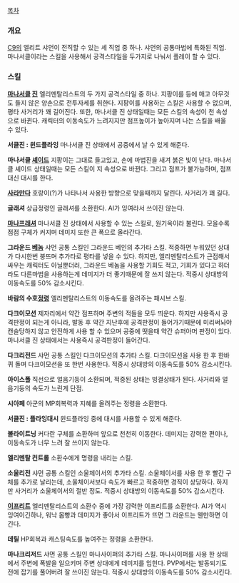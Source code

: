 [[목차]]

=== 개요 ===
[[C9]]의 엘리트 샤먼이 전직할 수 있는 세 직업 중 하나. 샤먼의 공통마법에 특화된 직업. 마나서클이라는 스킬을 사용해서 공격스타일을 두가지로 나눠서 플레이 할 수 있다.

=== 스킬 ===
'''[[마나]]서클 [[진]]'''
엘리멘탈리스트의 두 가지 공격스타일 중 하나.
지팡이를 등에 매고 아무것도 들지 않은 양손으로 전투자세를 취한다. 지팡이를 사용하는 스킬은 사용할 수 없으며, 평타 사거리가 꽤 길어진다. 또한, 마나서클 진 상태일때는 모든 스킬의 속성이 천 속성으로 바뀐다.
캐릭터의 이동속도가 느려지지만 점프높이가 높아지며 나는 스킬을 배울 수 있다.

'''서클진 : 윈드플라잉'''
마나서클 진 상태에서 공중에서 날 수 있게 해준다.

'''마나서클 [[셰이드]]'''
지팡이는 그대로 들고있고, 손에 마법진을 새겨 붉은 빛이 난다. 마나서클 셰이드 상태일때는 모든 스킬이 지 속성으로 바뀐다. 그리고 점프가 불가능하며, 점프 대신 대시를 한다.

'''[[사라만다]]'''
호랑이(?)가 나타나서 사용한 방향으로 맞을때까지 달린다. 사거리가 꽤 길다.

'''글래셔'''
상급정령인 글래셔를 소환한다. AI가 잉여라서 쓰이진 않는다.

'''[[마나]]프래셔'''
마나서클 진 상태에서 사용할 수 있는 스킬로, 원기옥이라 불린다. 모을수록 점점 구체가 커지며 데미지 또한 큰 폭으로 올라간다.

'''그라운드 [[베놈]]'''
샤먼 공통 스킬인 그라운드 베인의 추가타 스킬.
적중하면 누워있던 상대가 다시한번 붕뜨며 추가타로 평타를 넣을 수 있다. 하지만, 엘리멘탈리스트가 근접해서 싸우는 캐릭터도 아닐뿐더러, 그라운드 베놈을 사용할 기회도 적고, 기회가 있다고 하더라도 다른마법을 사용하는게 데미지가 더 좋기때문에 잘 쓰지 않는다.
적중시 상대방의 이동속도를 50% 감소시킨다.

'''바람의 수호[[정령]]'''
엘리멘탈리스트의 이동속도를 올려주는 패시브 스킬.

'''다크이모션'''
제자리에서 약간 점프하며 주변의 적들을 모두 띄운다. 하지만 사용즉시 공격판정이 되는게 아니라, 발동 후 약간 지난후에 공격판정이 들어가기때문에 미리써놔야 캔슬당하지 않고 안전하게 사용 할 수 있으며 공중에 떳을때 약간 슈퍼아머 판정이 있다. 마나서클 진 상태에서는 사용즉시 공격판정이 들어간다.

'''다크리전드'''
샤먼 공통 스킬인 다크이모션의 추가타 스킬.
다크이모션을 사용 한 후 한바퀴 돌며 다크이모션을 또 한번 사용한다.
적중시 상대방의 이동속도를 50% 감소시킨다.

'''아이스폴'''
직선으로 얼음기둥이 소환되며, 적중된 상태는 빙결상태가 된다. 사거리와 얼음기둥의 속도가 느린게 단점.

'''시아페'''
아군의 MP회복력과 지혜를 올려주는 정령을 소환한다.

'''서클진 : 플라잉대시'''
윈드플라잉 중에 대시를 사용할 수 있게 해준다.

'''볼라이트닝'''
커다란 구체를 소환하며 앞으로 천천히 이동한다. 데미지는 강력한 편이나, 이동속도가 너무 느려 잘 쓰이지 않는다.

'''엘리멘탈 컨트롤'''
소환수에게 명령을 내리는 스킬.

'''소울리전'''
샤먼 공통 스킬인 소울체이서의 추가타 스킬. 소울체이서를 사용 한 후 빨간 구체를 추가로 날리는데, 소울체이서보다 속도가 빠르고 적중하면 경직이 상당하다. 하지만 사거리가 소울체이서의 절반 정도.
적중시 상대방의 이동속도를 50% 감소시킨다.

'''[[이프리트]]'''
엘리멘탈리스트의 소환수 중에 가장 강력한 이프리트를 소환한다. AI가 역시 잉여이긴하나, 워낙 몸빵과 데미지가 좋아서 이프리트가 뜨면 그 라운드는 웬만하면 이긴다.

'''데릴'''
HP회복과 캐스팅속도를 높여주는 정령을 소환한다.

'''마나크리저드'''
샤먼 공통 스킬인 마나사이퍼의 추가타 스킬. 마나사이퍼를 사용 한 상태에서 주변에 폭발을 일으키며 주변 상대에게 데미지를 입힌다. PVP에서는 발동되기도 전에 잡기를 풀어버려 잘 쓰이진 않는다.
적중시 상대방의 이동속도를 50% 감소시킨다.

